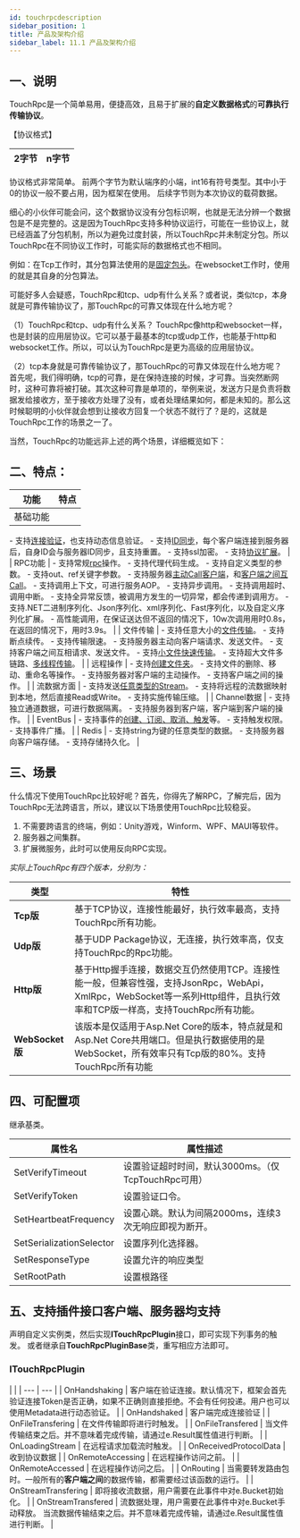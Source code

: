 ```yaml
---
id: touchrpcdescription
sidebar_position: 1
title: 产品及架构介绍
sidebar_label: 11.1 产品及架构介绍
---
```



## 一、说明

TouchRpc是一个简单易用，便捷高效，且易于扩展的**自定义数据格式**的**可靠执行传输协议**。

【协议格式】

| 2字节 | n字节 |
| --- | --- |

协议格式非常简单。
前两个字节为默认端序的小端，int16有符号类型。其中小于0的协议一般不要占用，因为框架在使用。
后续字节则为本次协议的载荷数据。

细心的小伙伴可能会问，这个数据协议没有分包标识啊，也就是无法分辨一个数据包是不是完整的。这是因为TouchRpc支持多种协议运行，可能在一些协议上，就已经涵盖了分包机制，所以为避免过度封装，所以TouchRpc并未制定分包。所以TouchRpc在不同协议工作时，可能实际的数据格式也不相同。

例如：在Tcp工作时，其分包算法使用的是[固定包头](<..\四、数据处理适配器\4.2 Tcp适配器\2、固定包头数据处理适配器(FixedHeaderPackageAdapter).md>)。在websocket工作时，使用的就是其自身的分包算法。

可能好多人会疑惑，TouchRpc和tcp、udp有什么关系？或者说，类似tcp，本身就是可靠传输协议了，那TouchRpc的可靠又体现在什么地方呢？

（1）TouchRpc和tcp、udp有什么关系？
TouchRpc像http和websocket一样，也是封装的应用层协议。它可以基于最基本的tcp或udp工作，也能基于http和websocket工作。所以，可以认为TouchRpc是更为高级的应用层协议。

（2）tcp本身就是可靠传输协议了，那TouchRpc的可靠又体现在什么地方呢？
首先呢，我们得明确，tcp的可靠，是在保持连接的时候，才可靠。当突然断网时，这种可靠将被打破。其次这种可靠是单项的，举例来说，发送方只是负责将数据发给接收方，至于接收方处理了没有，或者处理结果如何，都是未知的。那么这时候聪明的小伙伴就会想到让接收方回复一个状态不就行了？是的，这就是TouchRpc工作的场景之一了。

当然，TouchRpc的功能远非上述的两个场景，详细概览如下：


## 二、特点：

| **功能** | **特点** |
| --- | --- |
| 基础功能 |&#x20;
\- 支持[连接验证](<7.4 基础功能\1、基础功能.md>)，也支持动态信息验证。
\- 支持[ID同步](<7.4 基础功能\1、基础功能.md>)，每个客户端连接到服务器后，自身ID会与服务器ID同步，且支持重置。
\- 支持ssl加密。
\- 支持[协议扩展](<7.4 基础功能\2、协议扩展.md>)。
&#x20;|
| RPC功能 |&#x20;
\- 支持常规[rpc](<7.5 Rpc功能\1、创建rpc服务.md>)操作。
\- 支持代理代码生成。
\- 支持自定义类型的参数。
\- 支持out、ref关键字参数。
\- 支持服务器[主动Call客户端](<7.5 Rpc功能\3、反向rpc（服务器主动Call客户端）.md>)，和[客户端之间互Call](<7.5 Rpc功能\4、客户端相互调用rpc.md>)。
\- 支持调用上下文，可进行服务AOP。
\- 支持异步调用。
\- 支持调用超时、调用中断。
\- 支持全异常反馈，被调用方发生的一切异常，都会传递到调用方。
\- 支持.NET二进制序列化、Json序列化、xml序列化、Fast序列化，以及自定义序列化扩展。
\- 高性能调用，在保证送达但不返回的情况下，10w次调用用时0.8s，在返回的情况下，用时3.9s。
&#x20;|
| 文件传输 |&#x20;
\- 支持任意大小的[文件传输](<7.6 文件传输\2、传输文件.md>)。
\- 支持断点续传。
\- 支持传输限速。
\- 支持服务器主动向客户端请求、发送文件。
\- 支持客户端之间互相请求、发送文件。
\- 支持[小文件快速传输](<7.6 文件传输\3、小文件传输.md>)。
\- 支持超大文件多链路、[多线程传输](<7.6 文件传输\4、多线程文件传输.md>)。
&#x20;|
| 远程操作 |&#x20;
\- 支持[创建文件夹](<7.7 远程文件操作.md>)。
\- 支持文件的删除、移动、重命名等操作。
\- 支持服务器对客户端的主动操作。
\- 支持客户端之间的操作。
&#x20;|
| 流数据方面 |&#x20;
\- 支持发送[任意类型的Stream](<7.8 流数据传输\1、Stream传输.md>)。
\- 支持将远程的流数据映射到本地，然后直接Read或Write。
\- 支持实施传输压缩。
&#x20;|
| Channel数据 |&#x20;
\- 支持独立通道数据，可进行数据隔离。
\- 支持服务器到客户端，客户端到客户端的操作。
&#x20;|
| EventBus |&#x20;
\- 支持事件的[创建、订阅、取消、触发](<7.9 EventBus.md>)等。
\- 支持触发权限。
\- 支持事件广播。
&#x20;|
| Redis |&#x20;
\- 支持string为键的任意类型的数据。
\- 支持服务器向客户端存储。
\- 支持存储持久化。
&#x20;|


## 三、场景

什么情况下使用TouchRpc比较好呢？首先，你得先了解RPC，了解完后，因为TouchRpc无法跨语言，所以，建议以下场景使用TouchRpc比较稳妥。

1. 不需要跨语言的终端，例如：Unity游戏，Winform、WPF、MAUI等软件。
2. 服务器之间集群。
3. 扩展微服务，此时可以使用反向RPC实现。

*实际上TouchRpc有四个版本，分别为：*

| **类型** | **特性** |
| --- | --- |
| **Tcp版** | 基于TCP协议，连接性能最好，执行效率最高，支持TouchRpc所有功能。 |
| **Udp版** | 基于UDP Package协议，无连接，执行效率高，仅支持TouchRpc的Rpc功能。 |
| **Http版** | 基于Http握手连接，数据交互仍然使用TCP。连接性能一般，但兼容性强，支持JsonRpc，WebApi，XmlRpc，WebSocket等一系列Http组件，且执行效率和TCP版一样高，支持TouchRpc所有功能。 |
| **WebSocket版** | 该版本是仅适用于Asp.Net Core的版本，特点就是和Asp.Net Core共用端口。但是执行数据使用的是WebSocket，所有效率只有Tcp版的80%。支持TouchRpc所有功能 |


## 四、可配置项

继承基类。

| **属性名** | **属性描述** |
| --- | --- |
| SetVerifyTimeout | 设置验证超时时间，默认3000ms。（仅TcpTouchRpc可用） |
| SetVerifyToken | 设置验证口令。 |
| SetHeartbeatFrequency | 设置心跳。默认为间隔2000ms，连续3次无响应即视为断开。 |
| SetSerializationSelector | 设置序列化选择器。 |
| SetResponseType | 设置允许的响应类型 |
| SetRootPath | 设置根路径 |


## 五、支持插件接口客户端、服务器均支持

声明自定义实例类，然后实现**ITouchRpcPlugin**接口，即可实现下列事务的触发。
或者继承自**TouchRpcPluginBase**类，重写相应方法即可。


### **ITouchRpcPlugin**

|  |
| --- | --- |
| OnHandshaking | 客户端在验证连接。默认情况下，框架会首先验证连接Token是否正确，如果不正确则直接拒绝。不会有任何投递。用户也可以使用Metadata进行动态验证。 |
| OnHandshaked | 客户端完成连接验证 |
| OnFileTransfering | 在文件传输即将进行时触发。 |
| OnFileTransfered | 当文件传输结束之后。并不意味着完成传输，请通过e.Result属性值进行判断。 |
| OnLoadingStream | 在远程请求加载流时触发。 |
| OnReceivedProtocolData | 收到协议数据 |
| OnRemoteAccessing | 在远程操作访问之前。 |
| OnRemoteAccessed | 在远程操作访问之后。 |
| OnRouting | 当需要转发路由包时。一般所有的**客户端之间**的数据传输，都需要经过该函数的运行。 |
| OnStreamTransfering | 即将接收流数据，用户需要在此事件中对e.Bucket初始化。 |
| OnStreamTransfered | 流数据处理，用户需要在此事件中对e.Bucket手动释放。 当流数据传输结束之后。并不意味着完成传输，请通过e.Result属性值进行判断。 |
